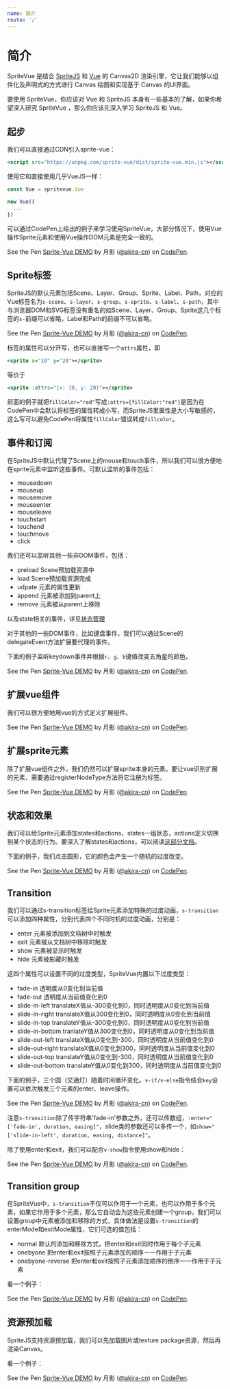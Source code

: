 ```yaml
---
name: 简介
route: '/'
---
```



<GitHub link="https://github.com/spritejs/sprite-vue"/>

# 简介

SpriteVue 是结合 [SpriteJS](http://spritejs.org/) 和 [Vue](https://cn.vuejs.org/) 的 Canvas2D 渲染引擎，它让我们能够以组件化及声明式的方式进行 Canvas 绘图和实现基于 Canvas 的UI界面。

要使用 SpriteVue，你应该对 Vue 和 SpriteJS 本身有一些基本的了解，如果你希望深入研究 SpriteVue ，那么你应该先深入学习 SpriteJS 和 Vue。

## 起步

我们可以直接通过CDN引入sprite-vue：

```xml
<script src="https://unpkg.com/sprite-vue/dist/sprite-vue.min.js"></script>
```

使用它和直接使用几乎VueJS一样：

```js
const Vue = spritevue.Vue

new Vue({
  ...
})
```

可以通过CodePen上给出的例子来学习使用SpriteVue，大部分情况下，使用Vue操作Sprite元素和使用Vue操作DOM元素是完全一致的。


<CodePen>
<p data-height="378" data-theme-id="13617" data-slug-hash="Wgaavy" data-default-tab="js,result" data-user="akira-cn" data-pen-title="Sprite-Vue DEMO" className="codepen">See the Pen <a href="https://codepen.io/akira-cn/pen/Wgaavy/">Sprite-Vue DEMO</a> by 月影 (<a href="https://codepen.io/akira-cn">@akira-cn</a>) on <a href="https://codepen.io">CodePen</a>.</p>
</CodePen>

## Sprite标签

SpriteJS的默认元素包括Scene、Layer、Group、Sprite、Label、Path，对应的Vue标签名为`s-scene`、`s-layer`、`s-group`、`s-sprite`、`s-label`、`s-path`，其中与浏览器DOM和SVG标签没有重名的如Scene、Layer、Group、Sprite这几个标签的`s-`前缀可以省略，Label和Path的前缀不可以省略。

<CodePen>
<p data-height="387" data-theme-id="13617" data-slug-hash="oPaJzO" data-default-tab="js,result" data-user="akira-cn" data-pen-title="Sprite-Vue DEMO" className="codepen">See the Pen <a href="https://codepen.io/akira-cn/pen/oPaJzO/">Sprite-Vue DEMO</a> by 月影 (<a href="https://codepen.io/akira-cn">@akira-cn</a>) on <a href="https://codepen.io">CodePen</a>.</p>
</CodePen>

标签的属性可以分开写，也可以直接写一个`attrs`属性，即

```xml
<sprite x="10" y="20"></sprite>
```

等价于

```xml
<sprite :attrs="{x: 10, y: 20}"></sprite>
```

前面的例子就把`fillColor="red"`写成`:attrs={fillColor:"red"}`是因为在CodePen中会默认将标签的属性转成小写，而SpriteJS里属性是大小写敏感的，这么写可以避免CodePen将属性`fillColor`错误转成`fillcolor`。

## 事件和订阅

在SpriteJS中默认代理了Scene上的mouse和touch事件，所以我们可以很方便地在sprite元素中监听这些事件。可默认监听的事件包括：

- mousedown
- mouseup
- mousemove
- mouseenter
- mouseleave
- touchstart
- touchend
- touchmove
- click

我们还可以监听其他一些非DOM事件，包括：

- preload  Scene预加载资源中
- load     Scene预加载资源完成
- udpate   元素的属性更新
- append   元素被添加到parent上
- remove   元素被从parent上移除

以及state相关的事件，详见[状态管理](http://spritejs.org/#/zh-cn/guide/states)

对于其他的一些DOM事件，比如键盘事件，我们可以通过Scene的delegateEvent方法扩展要代理的事件。

下面的例子监听keydown事件并根据`r`、`g`、`b`键值改变五角星的颜色。

<CodePen>
<p data-height="352" data-theme-id="13617" data-slug-hash="MqPZNz" data-default-tab="js,result" data-user="akira-cn" data-pen-title="Sprite-Vue DEMO" className="codepen">See the Pen <a href="https://codepen.io/akira-cn/pen/MqPZNz/">Sprite-Vue DEMO</a> by 月影 (<a href="https://codepen.io/akira-cn">@akira-cn</a>) on <a href="https://codepen.io">CodePen</a>.</p>
</CodePen>

## 扩展vue组件

我们可以很方便地用vue的方式定义扩展组件。

<CodePen>
<p data-height="354" data-theme-id="13617" data-slug-hash="wEYZWW" data-default-tab="js,result" data-user="akira-cn" data-pen-title="Sprite-Vue DEMO" className="codepen">See the Pen <a href="https://codepen.io/akira-cn/pen/wEYZWW/">Sprite-Vue DEMO</a> by 月影 (<a href="https://codepen.io/akira-cn">@akira-cn</a>) on <a href="https://codepen.io">CodePen</a>.</p>
</CodePen>

## 扩展sprite元素

除了扩展vue组件之外，我们仍然可以扩展sprite本身的元素。要让vue识别扩展的元素，需要通过registerNodeType方法将它注册为标签。

<CodePen>
<p data-height="357" data-theme-id="13617" data-slug-hash="KxGYOB" data-default-tab="js,result" data-user="akira-cn" data-pen-title="Sprite-Vue DEMO" className="codepen">See the Pen <a href="https://codepen.io/akira-cn/pen/KxGYOB/">Sprite-Vue DEMO</a> by 月影 (<a href="https://codepen.io/akira-cn">@akira-cn</a>) on <a href="https://codepen.io">CodePen</a>.</p>
</CodePen>

## 状态和效果

我们可以给Sprite元素添加states和actions，states一组状态，actions定义切换到某个状态的行为。要深入了解states和actions，可以阅读[这部分文档](http://spritejs.org/#/zh-cn/guide/states)。

下面的例子，我们点击圆形，它的颜色会产生一个随机的过度改变。

<CodePen>
<p data-height="359" data-theme-id="13617" data-slug-hash="MqPMZm" data-default-tab="js,result" data-user="akira-cn" data-pen-title="Sprite-Vue DEMO" className="codepen">See the Pen <a href="https://codepen.io/akira-cn/pen/GVpMaq/">Sprite-Vue DEMO</a> by 月影 (<a href="https://codepen.io/akira-cn">@akira-cn</a>) on <a href="https://codepen.io">CodePen</a>.</p>
</CodePen>

## Transition

我们可以通过s-transition标签给Sprite元素添加特殊的过度动画，`s-transition`可以添加四种属性，分别代表四个不同时机的过度动画，分别是：

- enter 元素被添加到文档树中时触发
- exit 元素被从文档树中移除时触发
- show 元素被显示时触发
- hide 元素被影藏时触发

这四个属性可以设置不同的过度类型，SpriteVue内置以下过度类型：

- fade-in 透明度从0变化到当前值
- fade-out 透明度从当前值变化到0
- slide-in-left translateX值从-300变化到0，同时透明度从0变化到当前值
- slide-in-right translateX值从300变化到0，同时透明度从0变化到当前值
- slide-in-top translateY值从-300变化到0，同时透明度从0变化到当前值
- slide-in-bottom tranlateY值从300变化到0，同时透明度从0变化到当前值
- slide-out-left translateX值从0变化到-300，同时透明度从当前值变化到0
- slide-out-right translateX值从0变化到300，同时透明度从当前值变化到0
- slide-out-top translateY值从0变化到-300，同时透明度从当前值变化到0
- slide-out-bottom translateY值从0变化到300，同时透明度从当前值变化到0

下面的例子，三个圆（交通灯）随着时间循环变化。`v-if/v-else`指令结合`key`设置可以依次触发三个元素的enter、leave操作。

<CodePen>
<p data-height="410" data-theme-id="13617" data-slug-hash="MqzYRq" data-default-tab="js,result" data-user="akira-cn" data-pen-title="Sprite-Vue DEMO" className="codepen">See the Pen <a href="https://codepen.io/akira-cn/pen/MqzYRq/">Sprite-Vue DEMO</a> by 月影 (<a href="https://codepen.io/akira-cn">@akira-cn</a>) on <a href="https://codepen.io">CodePen</a>.</p>
</CodePen>

注意`s-transition`除了传字符串'fade-in'参数之外，还可以传数组，`:enter="['fade-in', duration, easing]"`，slide类的参数还可以多传一个，如`show="['slide-in-left', duration, easing, distance]"`。

除了使用enter和exit，我们可以配合`v-show`指令使用show和hide：

<CodePen>
<p data-height="350" data-theme-id="13617" data-slug-hash="qMQOVx" data-default-tab="js,result" data-user="akira-cn" data-pen-title="Sprite-Vue DEMO" className="codepen">See the Pen <a href="https://codepen.io/akira-cn/pen/qMQOVx/">Sprite-Vue DEMO</a> by 月影 (<a href="https://codepen.io/akira-cn">@akira-cn</a>) on <a href="https://codepen.io">CodePen</a>.</p>
<script async src="https://static.codepen.io/assets/embed/ei.js"></script>
</CodePen>

## Transition group

在SpriteVue中，`s-transition`不仅可以作用于一个元素，也可以作用于多个元素，如果它作用于多个元素，那么它自动会为这些元素创建一个group，我们可以设置group中元素被添加和移除的方式，具体做法是设置`s-transition`的enterMode和exitMode属性，它们可选的值包括：

- normal 默认的添加和移除方式，把enter和exit同时作用于每个子元素
- onebyone 把enter和exit按照子元素添加的顺序一一作用于子元素
- onebyone-reverse 把enter和exit按照子元素添加顺序的倒序一一作用于子元素

看一个例子：

<CodePen>
<p data-height="395" data-theme-id="13617" data-slug-hash="zJMewV" data-default-tab="js,result" data-user="akira-cn" data-pen-title="Sprite-Vue DEMO" className="codepen">See the Pen <a href="https://codepen.io/akira-cn/pen/zJMewV/">Sprite-Vue DEMO</a> by 月影 (<a href="https://codepen.io/akira-cn">@akira-cn</a>) on <a href="https://codepen.io">CodePen</a>.</p>
<script async src="https://static.codepen.io/assets/embed/ei.js"></script>
</CodePen>

## 资源预加载

SpriteJS支持资源预加载，我们可以先加载图片或texture package资源，然后再渲染Canvas。

看一个例子：

<CodePen>
<p data-height="414" data-theme-id="13617" data-slug-hash="gdEYqg" data-default-tab="html,result" data-user="akira-cn" data-pen-title="Sprite-Vue DEMO" className="codepen">See the Pen <a href="https://codepen.io/akira-cn/pen/gdEYqg/">Sprite-Vue DEMO</a> by 月影 (<a href="https://codepen.io/akira-cn">@akira-cn</a>) on <a href="https://codepen.io">CodePen</a>.</p>
</CodePen>

